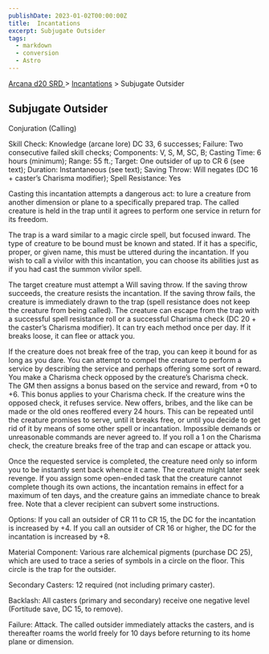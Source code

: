 ```yaml
---
publishDate: 2023-01-02T00:00:00Z
title:  Incantations
excerpt: Subjugate Outsider
tags:
  - markdown
  - conversion
  - Astro
---
```


[ Arcana d20 SRD ](/#arcanaD20) > [ Incantations](arcana-d20-srd-incantations-index) > Subjugate Outsider

##  Subjugate Outsider

Conjuration (Calling)

Skill Check: Knowledge (arcane lore) DC 33, 6 successes; Failure: Two
consecutive failed skill checks; Components: V, S, M, SC, B; Casting Time: 6
hours (minimum); Range: 55 ft.; Target: One outsider of up to CR 6 (see text);
Duration: Instantaneous (see text); Saving Throw: Will negates (DC 16 +
caster’s Charisma modifier); Spell Resistance: Yes

Casting this incantation attempts a dangerous act: to lure a creature from
another dimension or plane to a specifically prepared trap. The called
creature is held in the trap until it agrees to perform one service in return
for its freedom.

The trap is a ward similar to a magic circle spell, but focused inward. The
type of creature to be bound must be known and stated. If it has a specific,
proper, or given name, this must be uttered during the incantation. If you
wish to call a vivilor with this incantation, you can choose its abilities
just as if you had cast the summon vivilor spell.

The target creature must attempt a Will saving throw. If the saving throw
succeeds, the creature resists the incantation. If the saving throw fails, the
creature is immediately drawn to the trap (spell resistance does not keep the
creature from being called). The creature can escape from the trap with a
successful spell resistance roll or a successful Charisma check (DC 20 + the
caster’s Charisma modifier). It can try each method once per day. If it breaks
loose, it can flee or attack you.

If the creature does not break free of the trap, you can keep it bound for as
long as you dare. You can attempt to compel the creature to perform a service
by describing the service and perhaps offering some sort of reward. You make a
Charisma check opposed by the creature’s Charisma check. The GM then assigns a
bonus based on the service and reward, from +0 to +6. This bonus applies to
your Charisma check. If the creature wins the opposed check, it refuses
service. New offers, bribes, and the like can be made or the old ones
reoffered every 24 hours. This can be repeated until the creature promises to
serve, until it breaks free, or until you decide to get rid of it by means of
some other spell or incantation. Impossible demands or unreasonable commands
are never agreed to. If you roll a 1 on the Charisma check, the creature
breaks free of the trap and can escape or attack you.

Once the requested service is completed, the creature need only so inform you
to be instantly sent back whence it came. The creature might later seek
revenge. If you assign some open-ended task that the creature cannot complete
though its own actions, the incantation remains in effect for a maximum of ten
days, and the creature gains an immediate chance to break free. Note that a
clever recipient can subvert some instructions.

Options: If you call an outsider of CR 11 to CR 15, the DC for the incantation
is increased by +4. If you call an outsider of CR 16 or higher, the DC for the
incantation is increased by +8.

Material Component: Various rare alchemical pigments (purchase DC 25), which
are used to trace a series of symbols in a circle on the floor. This circle is
the trap for the outsider.

Secondary Casters: 12 required (not including primary caster).

Backlash: All casters (primary and secondary) receive one negative level
(Fortitude save, DC 15, to remove).

Failure: Attack. The called outsider immediately attacks the casters, and is
thereafter roams the world freely for 10 days before returning to its home
plane or dimension.

